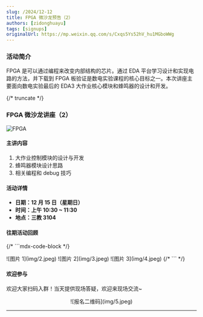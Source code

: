 ```yaml
---
slug: /2024/12-12
title: FPGA 微沙龙预告（2）
authors: [zidonghuayu]
tags: [signups]
originalUrl: https://mp.weixin.qq.com/s/Cxqs5Ys52hV_hu1MGboWWg
---
```


### 活动简介

FPGA 是可以通过编程来改变内部结构的芯片。通过 EDA 平台学习设计和实现电路的方法，并下载到 FPGA 板验证是数电实验课程的核心目标之一。本次讲座主要面向数电实验最后的 EDA3 大作业核心模块和蜂鸣器的设计和开发。

{/* truncate */}

### FPGA 微沙龙讲座（2）

![FPGA](img/1.webp)

#### 主讲内容

1. 大作业控制模块的设计与开发
2. 蜂鸣器模块设计思路
3. 相关编程和 debug 技巧

#### 活动详情

- **日期：12 月 15 日（星期日）**  
- **时间：上午 10:30 ~ 11:30**  
- **地点：三教 3104**

#### 往期活动回顾

{/* ```mdx-code-block  */}

<Tabs>
  <TabItem value="1" label="图片 1" default>
    ![图片 1](img/2.jpeg)
  </TabItem>
  <TabItem value="2" label="图片 2">
    ![图片 2](img/3.jpeg)
  </TabItem>
  <TabItem value="3" label="图片 3">
    ![图片 3](img/4.jpeg)
  </TabItem>
</Tabs>
{/* ``` */}

#### 欢迎参与

欢迎大家扫码入群！当天提供现场答疑，欢迎来现场交流~

<center>![报名二维码](img/5.jpeg)</center>

---

